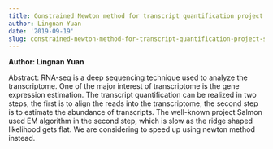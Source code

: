 ```yaml
---
title: Constrained Newton method for transcript quantification project Salmon
author: Lingnan Yuan
date: '2019-09-19'
slug: constrained-newton-method-for-transcript-quantification-project-salmon
---
```


**Author: Lingnan Yuan**

Abstract: RNA-seq is a deep sequencing technique used to analyze the transcriptome. One of the major interest of transcriptome is the gene expression estimation. The transcript quantification can be realized in two steps, the first is to align the reads into the transcriptome, the second step is to estimate the abundance of transcripts. The well-known project Salmon used EM algorithm in the second step, which is slow as the ridge shaped likelihood gets flat. We are considering to speed up using newton method instead.